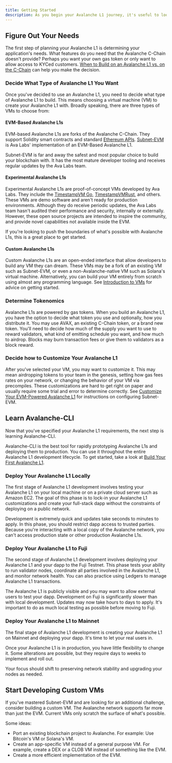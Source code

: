 ```yaml
---
title: Getting Started
description: As you begin your Avalanche L1 journey, it's useful to look at the lifecycle of taking an Avalanche L1 from idea to production.
---
```


Figure Out Your Needs[​](#figure-out-your-needs "Direct link to heading")
-------------------------------------------------------------------------

The first step of planning your Avalanche L1 is determining your application's needs. What features do you need that the Avalanche C-Chain doesn't provide? Perhaps you want your own gas token or only want to allow access to KYCed customers. [When to Build on an Avalanche L1 vs. on the C-Chain](/docs/avalanche-l1s/c-chain-or-avalanche-l1) can help you make the decision.

### Decide What Type of Avalanche L1 You Want[​](#decide-what-type-of-avalanche-l1-you-want "Direct link to heading")

Once you've decided to use an Avalanche L1, you need to decide what type of Avalanche L1 to build. This means choosing a virtual machine (VM) to create your Avalanche L1 with. Broadly speaking, there are three types of VMs to choose from:

#### EVM-Based Avalanche L1s[​](#evm-based-avalanche-l1s "Direct link to heading")

EVM-based Avalanche L1s are forks of the Avalanche C-Chain. They support Solidity smart contracts and standard [Ethereum APIs](/api-reference/c-chain/api#ethereum-apis). [Subnet-EVM](https://github.com/ava-labs/subnet-evm) is Ava Labs' implementation of an EVM-Based Avalanche L1.

Subnet-EVM is far and away the safest and most popular choice to build your blockchain with. It has the most mature developer tooling and receives regular updates by the Ava Labs team.

#### Experimental Avalanche L1s[​](#experimental-avalanche-l1s "Direct link to heading")

Experimental Avalanche L1s are proof-of-concept VMs developed by Ava Labs. They include the [TimestampVM Go](/docs/virtual-machines/golang-vms/simple-golang-vm), [TimestampVMRust](/docs/virtual-machines/timestamp-vm/introduction), and others. These VMs are demo software and aren't ready for production environments. Although they do receive periodic updates, the Ava Labs team hasn't audited their performance and security, internally or externally. However, these open source projects are intended to inspire the community, and provide novel capabilities not available inside the EVM.

If you're looking to push the boundaries of what's possible with Avalanche L1s, this is a great place to get started.

#### Custom Avalanche L1s[​](#custom-avalanche-l1s "Direct link to heading")

Custom Avalanche L1s are an open-ended interface that allow developers to build any VM they can dream. These VMs may be a fork of an existing VM such as Subnet-EVM, or even a non-Avalanche-native VM such as Solana's virtual machine. Alternatively, you can build your VM entirely from scratch using almost any programming language. See [Introduction to VMs](/docs/virtual-machines) for advice on getting started.

### Determine Tokenomics[​](#determine-tokenomics "Direct link to heading")

Avalanche L1s are powered by gas tokens. When you build an Avalanche L1, you have the option to decide what token you use and optionally, how you distribute it. You may use AVAX, an existing C-Chain token, or a brand new token. You'll need to decide how much of the supply you want to use to reward validators, what kind of emitting schedule you want, and how much to airdrop. Blocks may burn transaction fees or give them to validators as a block reward.

### Decide how to Customize Your Avalanche L1[​](#decide-how-to-customize-your-avalanche-l1 "Direct link to heading")

After you've selected your VM, you may want to customize it. This may mean airdropping tokens to your team in the genesis, setting how gas fees rates on your network, or changing the behavior of your VM via precompiles. These customizations are hard to get right on paper and usually require some trial and error to determine correctly. See [Customize Your EVM-Powered Avalanche L1](/docs/avalanche-l1s/upgrade/customize-avalanche-l1) for instructions on configuring Subnet-EVM.

Learn Avalanche-CLI[​](#learn-avalanche-cli "Direct link to heading")
---------------------------------------------------------------------

Now that you've specified your Avalanche L1 requirements, the next step is learning Avalanche-CLI.

Avalanche-CLI is the best tool for rapidly prototyping Avalanche L1s and deploying them to production. You can use it throughout the entire Avalanche L1 development lifecycle. To get started, take a look at [Build Your First Avalanche L1](/docs/avalanche-l1s/build-first-avalanche-l1).

### Deploy Your Avalanche L1 Locally[​](#deploy-your-avalanche-l1-locally "Direct link to heading")

The first stage of Avalanche L1 development involves testing your Avalanche L1 on your local machine or on a private cloud server such as Amazon EC2. The goal of this phase is to lock-in your Avalanche L1 customizations and create your full-stack dapp without the constraints of deploying on a public network.

Development is extremely quick and updates take seconds to minutes to apply. In this phase, you should restrict dapp access to trusted parties. Because you're interacting with a local copy of the Avalanche network, you can't access production state or other production Avalanche L1s.

### Deploy Your Avalanche L1 to Fuji[​](#deploy-your-avalanche-l1-to-fuji "Direct link to heading")

The second stage of Avalanche L1 development involves deploying your Avalanche L1 and your dapp to the Fuji Testnet. This phase tests your ability to run validator nodes, coordinate all parties involved in the Avalanche L1, and monitor network health. You can also practice using Ledgers to manage Avalanche L1 transactions.

The Avalanche L1 is publicly visible and you may want to allow external users to test your dapp. Development on Fuji is significantly slower than with local development. Updates may now take hours to days to apply. It's important to do as much local testing as possible before moving to Fuji.

### Deploy Your Avalanche L1 to Mainnet[​](#deploy-your-avalanche-l1-to-mainnet "Direct link to heading")

The final stage of Avalanche L1 development is creating your Avalanche L1 on Mainnet and deploying your dapp. It's time to let your real users in.

Once your Avalanche L1 is in production, you have little flexibility to change it. Some alterations are possible, but they require days to weeks to implement and roll out.

Your focus should shift to preserving network stability and upgrading your nodes as needed.

Start Developing Custom VMs[​](#start-developing-custom-vms "Direct link to heading")
-------------------------------------------------------------------------------------

If you've mastered Subnet-EVM and are looking for an additional challenge, consider building a custom VM. The Avalanche network supports far more than just the EVM. Current VMs only scratch the surface of what's possible.

Some ideas:

- Port an existing blockchain project to Avalanche. For example: Use Bitcoin's VM or Solana's VM.
- Create an app-specific VM instead of a general purpose VM. For example, create a DEX or a CLOB VM instead of something like the EVM.
- Create a more efficient implementation of the EVM.
